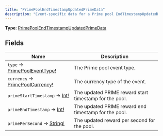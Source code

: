 ```yaml
---
title: "PrimePoolEndTimestampUpdatedPrimeData"
description: "Event-specific data for a Prime pool EndTimestampUpdatedPrime transaction."
---
```


**Type:** [PrimePoolEndTimestampUpdatedPrimeData](/api-reference/types/primepoolendtimestampupdatedprimedata)

## Fields

| Name | Description |
|------|-------------|
| `type` → [PrimePoolEventType!](/api-reference/types/primepooleventtype) | The Prime pool event type. |
| `currency` → [PrimePoolCurrency!](/api-reference/types/primepoolcurrency) | The currency type of the event. |
| `primeStartTimestamp` → [Int!](/api-reference/types/int) | The updated PRIME reward start timestamp for the pool. |
| `primeEndTimestamp` → [Int!](/api-reference/types/int) | The updated PRIME reward end timestamp for the pool. |
| `primePerSecond` → [String!](/api-reference/types/string) | The updated reward per second for the pool. |

